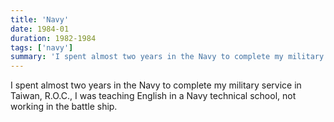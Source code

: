 ```yaml
---
title: 'Navy'
date: 1984-01
duration: 1982-1984
tags: ['navy']
summary: 'I spent almost two years in the Navy to complete my military service in Taiwan, R.O.C.'
---
```


I spent almost two years in the Navy to complete my military service in Taiwan, R.O.C., I was teaching English in a Navy technical school, not working in the battle ship.

